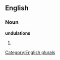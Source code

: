 
==English==

===Noun===
'''undulations'''

# {{plural of|[[undulation]]}}

[[Category:English plurals]]